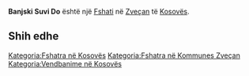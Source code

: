 {{Fshat në Kosovës
 | Emri                = Banjski Suvi Do
 | EmriAlt                = Banjski Suvi Do,Banski Suvi Do,Suhadoll i Banjes,Suhadoll i Banjës,Suvi Do,Бањски Суви До
 | Emri (Rasa dhanore) = 
 | Figura              = 
 | Shteti              = Kosovës
 | Komuna              = Zveçan
 | Kodi postar         = 
 | Sipërfaqja          = 

 | Popullsia           = 

 | Regj. i popullsisë  = 
 | Dend. e popullsisë  = 
 | Faqja zyrtare       = 
 <!--- Koordinatat ----> 
 | Gjerësia            = 42.97694
 | Gjatësia            = 20.75167
 | Lartësia            = 
}}
'''Banjski Suvi Do''' është një [[Fshati]] në [[Zveçan]] të [[Kosovës]].

<!-- == Gjeografia == -->
<!-- == Historia == -->
<!-- == Demografia == -->
== Shih edhe ==
{{Komuna Zveçan}}
{{Kosovo-Administrata-Cung}}

[[Kategoria:Fshatra në Kosovës]]
[[Kategoria:Fshatra në Kommunes Zveçan]]
[[Kategoria:Vendbanime në Kosovës]]